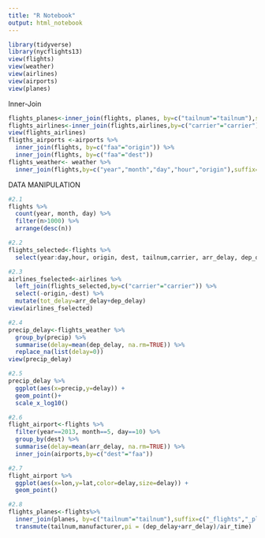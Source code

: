 ```yaml
---
title: "R Notebook"
output: html_notebook
---
```

```r
library(tidyverse)
library(nycflights13)
view(flights)
view(weather)
view(airlines)
view(airports)
view(planes)
```

Inner-Join
```r
flights_planes<-inner_join(flights, planes, by=c("tailnum"="tailnum"),suffix=c("_flights","_planes"))
flights_airlines<-inner_join(flights,airlines,by=c("carrier"="carrier")) 
view(flights_airlines)
fligths_airports <-airports %>%
  inner_join(flights, by=c("faa"="origin")) %>%
  inner_join(flights, by=c("faa"="dest"))
flights_weather<- weather %>%
  inner_join(flights,by=c("year","month","day","hour","origin"),suffix=c("_flights","_weather")) 

```
DATA MANIPULATION
```r
#2.1
flights %>%
  count(year, month, day) %>%
  filter(n>1000) %>%
  arrange(desc(n))

#2.2
flights_selected<-flights %>%
  select(year:day,hour, origin, dest, tailnum,carrier, arr_delay, dep_delay)

#2.3
airlines_fselected<-airlines %>%
  left_join(flights_selected,by=c("carrier"="carrier")) %>%
  select(-origin,-dest) %>%
  mutate(tot_delay=arr_delay+dep_delay)
view(airlines_fselected)

#2.4
precip_delay<-flights_weather %>%
  group_by(precip) %>%
  summarise(delay=mean(dep_delay, na.rm=TRUE)) %>%
  replace_na(list(delay=0))
view(precip_delay)

#2.5
precip_delay %>%
  ggplot(aes(x=precip,y=delay)) +
  geom_point()+
  scale_x_log10()
```
```r
#2.6
flight_airport<-flights %>%
  filter(year==2013, month==5, day==10) %>%
  group_by(dest) %>%
  summarise(delay=mean(arr_delay, na.rm=TRUE)) %>%
  inner_join(airports,by=c("dest"="faa"))

#2.7
flight_airport %>%
  ggplot(aes(x=lon,y=lat,color=delay,size=delay)) +
  geom_point()
```
```r
#2.8
flights_planes<-flights%>%
  inner_join(planes, by=c("tailnum"="tailnum"),suffix=c("_flights","_planes"))%>%
  transmute(tailnum,manufacturer,pi = (dep_delay+arr_delay)/air_time)
```


